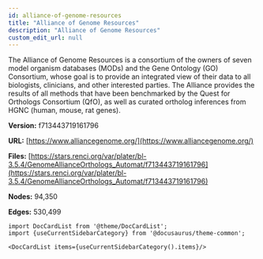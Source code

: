 ```yaml
---
id: alliance-of-genome-resources
title: "Alliance of Genome Resources"
description: "Alliance of Genome Resources"
custom_edit_url: null
---
```





The Alliance of Genome Resources is a consortium of the owners of seven model organism databases (MODs) and the Gene Ontology (GO) Consortium, whose goal is to provide an integrated view of their data to all biologists, clinicians, and other interested parties. The Alliance provides the results of all methods that have been benchmarked by the Quest for Orthologs Consortium (QfO), as well as curated ortholog inferences from HGNC (human, mouse, rat genes).

**Version:** f713443719161796

**URL:** [https://www.alliancegenome.org/](https://www.alliancegenome.org/)

**Files:** [https://stars.renci.org/var/plater/bl-3.5.4/GenomeAllianceOrthologs_Automat/f713443719161796](https://stars.renci.org/var/plater/bl-3.5.4/GenomeAllianceOrthologs_Automat/f713443719161796)

**Nodes:** 94,350

**Edges:** 530,499





```mdx-code-block
import DocCardList from '@theme/DocCardList';
import {useCurrentSidebarCategory} from '@docusaurus/theme-common';

<DocCardList items={useCurrentSidebarCategory().items}/>
```
      